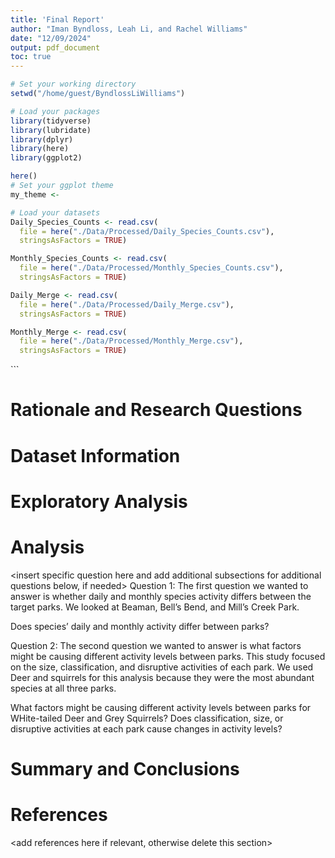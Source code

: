 ```yaml
---
title: 'Final Report'
author: "Iman Byndloss, Leah Li, and Rachel Williams" 
date: "12/09/2024"
output: pdf_document
toc: true
---
```

\tableofcontents 
\newpage
\listoftables 
\newpage
\listoffigures 
\newpage

```r
# Set your working directory
setwd("/home/guest/ByndlossLiWilliams")

# Load your packages
library(tidyverse)
library(lubridate)
library(dplyr)
library(here)
library(ggplot2)

here()
# Set your ggplot theme
my_theme <- 

# Load your datasets
Daily_Species_Counts <- read.csv(
  file = here("./Data/Processed/Daily_Species_Counts.csv"),
  stringsAsFactors = TRUE) 

Monthly_Species_Counts <- read.csv(
  file = here("./Data/Processed/Monthly_Species_Counts.csv"),
  stringsAsFactors = TRUE) 

Daily_Merge <- read.csv(
  file = here("./Data/Processed/Daily_Merge.csv"),
  stringsAsFactors = TRUE) 

Monthly_Merge <- read.csv(
  file = here("./Data/Processed/Monthly_Merge.csv"),
  stringsAsFactors = TRUE) 
```

```


# Rationale and Research Questions



\newpage

# Dataset Information



\newpage

# Exploratory Analysis 



\newpage

# Analysis


<insert specific question here and add additional subsections for additional questions below, if needed>
Question 1: The first question we wanted to answer is whether daily and monthly species activity differs between the target parks. We looked at Beaman, Bell's Bend, and Mill's Creek Park.

Does species' daily and monthly activity differ between parks?  


Question 2: The second question we wanted to answer is what factors might be causing different activity levels between parks. This study focused on the size, classification, and disruptive activities of each park. We used Deer and squirrels for this analysis because they were the most abundant species at all three parks. 

What factors might be causing different activity levels between parks for WHite-tailed Deer and Grey Squirrels? Does classification, size, or disruptive activities at each park cause changes in activity levels?




\newpage

# Summary and Conclusions


\newpage

# References
<add references here if relevant, otherwise delete this section>